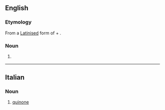 ==English==

===Etymology===
From a [[New Latin|Latinised]] form of {{etyl|es}} {{term|quina|lang=es||quinine}} + {{term|-one}}.

===Noun===
{{en-noun}}

# {{chemistry}} {{dated form of|quinone}}

{{Webster 1913}}

----

==Italian==

===Noun===
{{it-noun|chinon|m|e|i}}

# {{organic chemistry|lang=it}} [[quinone]]